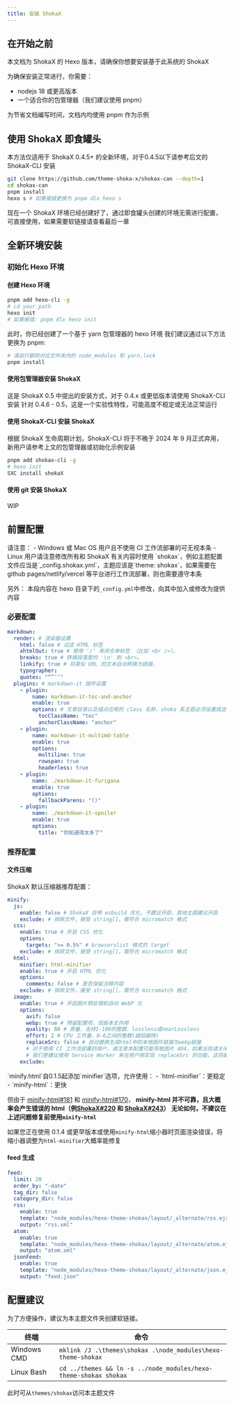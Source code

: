 ```yaml
---
title: 安装 ShokaX
---
```


## 在开始之前
本文档为 ShokaX 的 Hexo 版本，请确保你想要安装基于此系统的 ShokaX

为确保安装正常进行，你需要：
- nodejs 18 或更高版本
- 一个适合你的包管理器（我们建议使用 pnpm）

为节省文档编写时间，文档内均使用 pnpm 作为示例

## 使用 ShokaX 即食罐头
<Aside type="tip">
本方法仅适用于 ShokaX 0.4.5+ 的全新环境，对于0.4.5以下请参考后文的 ShokaX-CLI 安装
</Aside>

```bash
git clone https://github.com/theme-shoka-x/shokax-can --depth=1
cd shokax-can
pnpm install
hexo s # 如果报错更换为 pnpm dlx hexo s
```
现在一个 ShokaX 环境已经创建好了，通过即食罐头创建的环境无需进行配置，可直接使用，如果需要软链接请查看最后一章

## 全新环境安装
### 初始化 Hexo 环境
#### 创建 Hexo 环境
```bash
pnpm add hexo-cli -g
# cd your_path
hexo init
# 如果报错: pnpm dlx hexo init
```
此时，你已经创建了一个基于 yarn 包管理器的 hexo 环境
我们建议通过以下方法更换为 pnpm:
```bash
# 请自行删除对应文件夹内的 node_modules 和 yarn.lock
pnpm install
```

#### 使用包管理器安装 ShokaX
<Aside type='tip'>
这是 ShokaX 0.5 中提出的安装方式，对于 0.4.x 或更低版本请使用 ShokaX-CLI 安装
针对 0.4.6 - 0.5，这是一个实验性特性，可能高度不稳定或无法正常运行
</Aside>


#### 使用 ShokaX-CLI 安装 ShokaX
<Aside type='caution'>
根据 ShokaX 生命周期计划，ShokaX-CLI 将于不晚于 2024 年 9 月正式弃用，新用户请参考上文的包管理器或初始化示例安装
</Aside>

```bash
pnpm add shokax-cli -g
# hexo init
SXC install shokaX
```

#### 使用 git 安装 ShokaX

WIP

## 前置配置
<Aside type='caution'>
请注意：
- Windows 或 Mac OS 用户且不使用 CI 工作流部署的可无视本条
- Linux 用户请注意修改所有和 ShokaX 有关内容时使用 `shokax`，例如主题配置文件应当是`_config.shokax.yml`，主题应该是`theme: shokax`，如果需要在 github pages/netlify/vercel 等平台进行工作流部署，则也需要遵守本条

另外：
本段内容在 hexo 目录下的`_config.yml`中修改，向其中加入或修改为提供内容
</Aside>

### 必要配置
```yml
markdown:
  render: # 渲染器设置
    html: false # 过滤 HTML 标签
    xhtmlOut: true # 使用 '/' 来闭合单标签 （比如 <br />）。
    breaks: true # 转换段落里的 '\n' 到 <br>。
    linkify: true # 将类似 URL 的文本自动转换为链接。
    typographer:
    quotes: "“”‘’"
  plugins: # markdown-it 插件设置
    - plugin:
        name: markdown-it-toc-and-anchor
        enable: true
        options: # 文章目录以及锚点应用的 class 名称，shoka 系主题必须设置成这样
          tocClassName: "toc"
          anchorClassName: "anchor"
    - plugin:
        name: markdown-it-multimd-table
        enable: true
        options:
          multiline: true
          rowspan: true
          headerless: true
    - plugin:
        name: ./markdown-it-furigana
        enable: true
        options:
          fallbackParens: "()"
    - plugin:
        name: ./markdown-it-spoiler
        enable: true
        options:
          title: "你知道得太多了"
```

### 推荐配置
#### 文件压缩
ShokaX 默认压缩器推荐配置：
```yml
minify:
  js:
    enable: false # ShokaX 自带 esbuild 优化，不建议开启，其他主题建议开启
    exclude: # 排除文件，接受 string[]，需符合 micromatch 格式
  css:
    enable: true # 开启 CSS 优化
    options:
      targets: ">= 0.5%" # browserslist 格式的 target
    exclude: # 排除文件，接受 string[]，需符合 micromatch 格式
  html:
    minifier: html-minifier
    enable: true # 开启 HTML 优化
    options:
      comments: false # 是否保留注释内容
    exclude: # 排除文件，接受 string[]，需符合 micromatch 格式
  image:
    enable: true # 开启图片预处理和自动 WebP 化
    options:
      avif: false
      webp: true # 预留配置项，现版本无作用
      quality: 80 # 质量，支持1-100的整数、lossless或nearLossless
      effort: 2 # CPU 工作量，0-6之间的整数(越低越快)
      replaceSrc: false # 自动替换生成html中的本地图片链接为webp链接
      # 对于使用 CI 工作流部署的用户，请注意本配置可能导致图片 404，如果出现请关闭
      # 我们更建议使用 Service Worker 来在用户侧实现 replaceSrc 的功能，这将能够以一种侵入式更小的方式实现链接替换
    exclude:
```

<Aside type="danger">
`minify.html`自0.1.5起添加`minifier`选项，允许使用：
- `html-minifier`：更稳定
- `minify-html`：更快

但由于 [minify-html#181](https://github.com/wilsonzlin/minify-html/issues/181) 和 [minify-html#170](https://github.com/wilsonzlin/minify-html/issues/170)，
**minify-html 并不可靠，且大概率会产生错误的 html（例[ShokaX#220](https://github.com/theme-shoka-x/hexo-theme-shokaX/issues/220) 和 [ShokaX#243](https://github.com/theme-shoka-x/hexo-theme-shokaX/discussions/243)）**
**无论如何，不建议在上述问题修复前使用`minify-html`**

如果您正在使用 0.1.4 或更早版本或使用`minify-html`缩小器时页面渲染错误，将缩小器调整为`html-minifier`大概率能修复
</Aside>

#### feed 生成

```yml
feed:
  limit: 20
  order_by: "-date"
  tag_dir: false
  category_dir: false
  rss:
    enable: true
    template: "node_modules/hexo-theme-shokax/layout/_alternate/rss.ejs"
    output: "rss.xml"
  atom:
    enable: true
    template: "node_modules/hexo-theme-shokax/layout/_alternate/atom.ejs"
    output: "atom.xml"
  jsonFeed:
    enable: true
    template: "node_modules/hexo-theme-shokax/layout/_alternate/json.ejs"
    output: "feed.json"
```

## 配置建议

为了方便操作，建议为本主题文件夹创建软链接。

| 终端        | 命令                                                         |
| ----------- | ------------------------------------------------------------ |
| Windows CMD | `mklink /J .\themes\shokax .\node_modules\hexo-theme-shokax` |
| Linux Bash  | `cd ../themes && ln -s ../node_modules/hexo-theme-shokax shokax` |

此时可从`themes/shokax`访问本主题文件